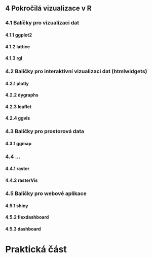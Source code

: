 ## 4 Pokročilá vizualizace v R

### 4.1 Balíčky pro vizualizaci dat

#### 4.1.1 ggplot2 {#ggplot}

#### 4.1.2 lattice

#### 4.1.3 rgl

### 4.2 Balíčky pro interaktivní vizualizaci dat (htmlwidgets)

#### 4.2.1 plotly

#### 4.2.2 dygraphs

#### 4.2.3 leaflet

#### 4.2.4 ggvis

### 4.3 Balíčky pro prostorová data

#### 4.3.1 ggmap

### 4.4 ...

#### 4.4.1 raster

#### 4.4.2 rasterVis

### 4.5 Balíčky pro webové aplikace

#### 4.5.1 shiny

#### 4.5.2 flexdashboard

#### 4.5.3 dashboard

# Praktická část {-}